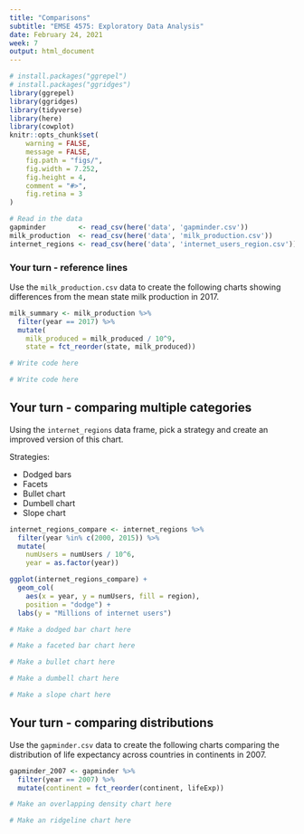 ```yaml
---
title: "Comparisons"
subtitle: "EMSE 4575: Exploratory Data Analysis"
date: February 24, 2021
week: 7
output: html_document
---
```


```r
# install.packages("ggrepel")
# install.packages("ggridges")
library(ggrepel)
library(ggridges)
library(tidyverse)
library(here)
library(cowplot)
knitr::opts_chunk$set(
    warning = FALSE,
    message = FALSE,
    fig.path = "figs/",
    fig.width = 7.252,
    fig.height = 4,
    comment = "#>",
    fig.retina = 3
)

# Read in the data
gapminder        <- read_csv(here('data', 'gapminder.csv'))
milk_production  <- read_csv(here('data', 'milk_production.csv'))
internet_regions <- read_csv(here('data', 'internet_users_region.csv'))
```


### Your turn - reference lines

Use the `milk_production.csv` data to create the following charts showing differences from the mean state milk production in 2017.

```r
milk_summary <- milk_production %>%
  filter(year == 2017) %>%
  mutate(
    milk_produced = milk_produced / 10^9,
    state = fct_reorder(state, milk_produced))
```

```r
# Write code here
```

```r
# Write code here
```



## Your turn - comparing multiple categories

Using the `internet_regions` data frame, pick a strategy and create an improved version of this chart.

Strategies:

- Dodged bars
- Facets
- Bullet chart
- Dumbell chart
- Slope chart

```r
internet_regions_compare <- internet_regions %>%
  filter(year %in% c(2000, 2015)) %>%
  mutate(
    numUsers = numUsers / 10^6,
    year = as.factor(year))

ggplot(internet_regions_compare) +
  geom_col(
    aes(x = year, y = numUsers, fill = region),
    position = "dodge") +
  labs(y = "Millions of internet users")
```

```r
# Make a dodged bar chart here
```

```r
# Make a faceted bar chart here
```

```r
# Make a bullet chart here
```

```r
# Make a dumbell chart here
```

```r
# Make a slope chart here
```




## Your turn - comparing distributions

Use the `gapminder.csv` data to create the following charts comparing the distribution of life expectancy across countries in continents in 2007.

```r
gapminder_2007 <- gapminder %>%
  filter(year == 2007) %>%
  mutate(continent = fct_reorder(continent, lifeExp))
```

```r
# Make an overlapping density chart here
```

```r
# Make an ridgeline chart here
```
